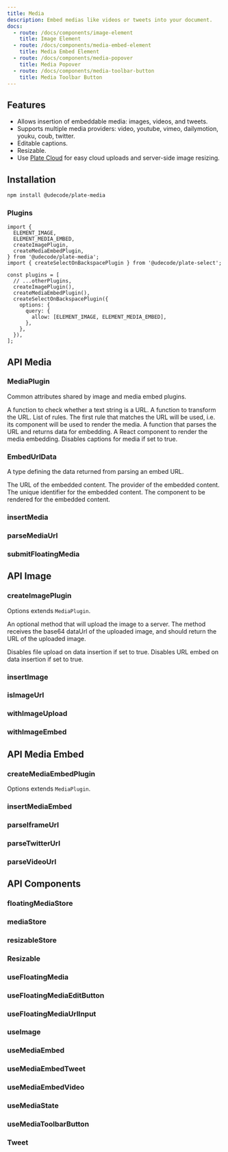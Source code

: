 ```yaml
---
title: Media
description: Embed medias like videos or tweets into your document.
docs:
  - route: /docs/components/image-element
    title: Image Element
  - route: /docs/components/media-embed-element
    title: Media Embed Element
  - route: /docs/components/media-popover
    title: Media Popover
  - route: /docs/components/media-toolbar-button
    title: Media Toolbar Button
---
```


<ComponentPreview name="playground-demo" id="media" />

<PackageInfo>

## Features

- Allows insertion of embeddable media: images, videos, and tweets.
- Supports multiple media providers: video, youtube, vimeo, dailymotion, youku, coub, twitter.
- Editable captions.
- Resizable.
- Use [Plate Cloud](/docs/cloud) for easy cloud uploads and server-side image resizing.

</PackageInfo>

## Installation

```bash
npm install @udecode/plate-media
```

### Plugins

```tsx
import {
  ELEMENT_IMAGE,
  ELEMENT_MEDIA_EMBED,
  createImagePlugin,
  createMediaEmbedPlugin,
} from '@udecode/plate-media';
import { createSelectOnBackspacePlugin } from '@udecode/plate-select';

const plugins = [
  // ...otherPlugins,
  createImagePlugin(),
  createMediaEmbedPlugin(),
  createSelectOnBackspacePlugin({
    options: {
      query: {
        allow: [ELEMENT_IMAGE, ELEMENT_MEDIA_EMBED],
      },
    },
  }),
];
```

## API Media

### MediaPlugin

Common attributes shared by image and media embed plugins.

<APIAttributes>
  <APIItem name="isUrl" type="(text: string) => boolean" optional>
    A function to check whether a text string is a URL.
  </APIItem>
  <APIItem name="transformUrl" type="(url: string) => string" optional>
    A function to transform the URL.
  </APIItem>
  <APIItem name="rules" type="Array" optional>
    List of rules. The first rule that matches the URL will be used, i.e. its
    component will be used to render the media.
    <APISubList>
      <APISubListItem
        parent="rules"
        name="parser"
        type="(url: string) => EmbedUrlData | undefined"
      >
        A function that parses the URL and returns data for embedding.
      </APISubListItem>
      <APISubListItem
        parent="rules"
        name="component"
        type="React.FC<EmbedUrlData>"
        optional
      >
        A React component to render the media embedding.
      </APISubListItem>
    </APISubList>
  </APIItem>
  <APIItem name="disableCaption" type="boolean" optional>
    Disables captions for media if set to true.
  </APIItem>
</APIAttributes>

### EmbedUrlData

A type defining the data returned from parsing an embed URL.

<APIAttributes>
  <APIItem name="url" type="string" optional>
    The URL of the embedded content.
  </APIItem>
  <APIItem name="provider" type="string" optional>
    The provider of the embedded content.
  </APIItem>
  <APIItem name="id" type="string" optional>
    The unique identifier for the embedded content.
  </APIItem>
  <APIItem
    name="component"
    type="React.FC<EmbedUrlData & HTMLAttributes<HTMLDivElement>>"
    optional
  >
    The component to be rendered for the embedded content.
  </APIItem>
</APIAttributes>

### insertMedia

### parseMediaUrl

### submitFloatingMedia

## API Image

### createImagePlugin

<APIAttributes>

Options extends `MediaPlugin`.

<APIItem name="uploadImage" type="(dataUrl: string | ArrayBuffer) => Promise<string | ArrayBuffer> | string | ArrayBuffer" optional>

An optional method that will upload the image to a server. The method receives the base64 dataUrl of the uploaded image, and should return the URL of the uploaded image.

</APIItem>
<APIItem name="disableUploadInsert" type="boolean" optional>
Disables file upload on data insertion if set to true.
</APIItem>
<APIItem name="disableEmbedInsert" type="boolean" optional>
Disables URL embed on data insertion if set to true.
</APIItem>
</APIAttributes>

### insertImage

### isImageUrl

### withImageUpload

### withImageEmbed

## API Media Embed

### createMediaEmbedPlugin

Options extends `MediaPlugin`.

### insertMediaEmbed

### parseIframeUrl

### parseTwitterUrl

### parseVideoUrl

## API Components

### floatingMediaStore

### mediaStore

### resizableStore

### Resizable

### useFloatingMedia

### useFloatingMediaEditButton

### useFloatingMediaUrlInput

### useImage

### useMediaEmbed

### useMediaEmbedTweet

### useMediaEmbedVideo

### useMediaState

### useMediaToolbarButton

### Tweet
